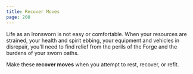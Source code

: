 ```yaml
---
title: Recover Moves
page: 208
---
```


Life as an Ironsworn is not easy or comfortable. When your resources are strained, your health and spirit ebbing, your equipment and vehicles in disrepair, you'll need to find relief from the perils of the Forge and the burdens of your sworn oaths.

Make these **recover moves** when you attempt to rest, recover, or refit.
